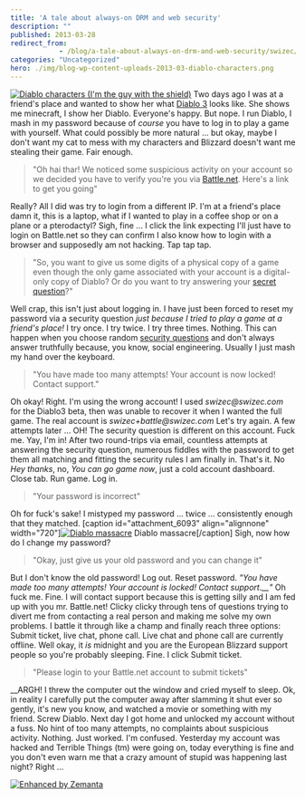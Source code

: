 ```yaml
---
title: 'A tale about always-on DRM and web security'
description: ""
published: 2013-03-28
redirect_from: 
            - /blog/a-tale-about-always-on-drm-and-web-security/swizec/6088
categories: "Uncategorized"
hero: ./img/blog-wp-content-uploads-2013-03-diablo-characters.png
---
```

[![Diablo characters (I&#x27;m the guy with the shield)](http://swizec.com/blog/wp-content/uploads/2013/03/diablo-characters.png "Diablo characters (I&#x27;m the guy with the shield)")](./img/blog-wp-content-uploads-2013-03-diablo-characters.png) Two days ago I was at a friend&#x27;s place and wanted to show her what [Diablo 3](http://www.blizzard.com/diablo3/?rhtml=y "Diablo III") looks like. She shows me minecraft, I show her Diablo. Everyone&#x27;s happy. But nope. I run Diablo, I mash in my password because of _course_ you have to log in to play a game with yourself. What could possibly be more natural ... but okay, maybe I don&#x27;t want my cat to mess with my characters and Blizzard doesn&#x27;t want me stealing their game. Fair enough.

> &quot;Oh hai thar! We noticed some suspicious activity on your account so we decided you have to verify you&#x27;re you via [Battle.net](http://www.battle.net/ "Battle.net"). Here&#x27;s a link to get you going&quot;

Really? All I did was try to login from a different IP. I&#x27;m at a friend&#x27;s place damn it, this is a laptop, what if I wanted to play in a coffee shop or on a plane or a pterodactyl? Sigh, fine ... I click the link expecting I&#x27;ll just have to login on Battle.net so they can confirm I also know how to login with a browser and supposedly am not hacking. Tap tap tap.

> &quot;So, you want to give us some digits of a physical copy of a game even though the only game associated with your account is a digital-only copy of Diablo? Or do you want to try answering your [secret question](http://en.wikipedia.org/wiki/Knowledge-based_authentication "Knowledge-based authentication")?&quot;

Well crap, this isn&#x27;t just about logging in. I have just been forced to reset my password via a security question _just because I tried to play a game at a friend&#x27;s place!_ I try once. I try twice. I try three times. Nothing. This can happen when you choose random [security questions](http://en.wikipedia.org/wiki/Security_question "Security question") and don&#x27;t always answer truthfully because, you know, social engineering. Usually I just mash my hand over the keyboard.

> &quot;You have made too many attempts! Your account is now locked! Contact support.&quot;

Oh okay! Right. I&#x27;m using the wrong account! I used _swizec@swizec.com_ for the Diablo3 beta, then was unable to recover it when I wanted the full game. The real account is _swizec+battle@swizec.com_ Let&#x27;s try again. A few attempts later ... OH! The security question is different on this account. Fuck me. Yay, I&#x27;m in! After two round-trips via email, countless attempts at answering the security question, numerous fiddles with the password to get them all matching and fitting the security rules I am finally in. That&#x27;s it. No _Hey thanks_, no, _You can go game now_, just a cold account dashboard. Close tab. Run game. Log in.

> &quot;Your password is incorrect&quot;

Oh for fuck&#x27;s sake! I mistyped my password ... twice ... consistently enough that they matched. \[caption id=&quot;attachment_6093&quot; align=&quot;alignnone&quot; width=&quot;720&quot;][![Diablo massacre](http://swizec.com/blog/wp-content/uploads/2013/03/diablo-massacre.png "Diablo massacre")](./img/blog-wp-content-uploads-2013-03-diablo-massacre.png) Diablo massacre\[/caption] Sigh, now how do I change my password?

> &quot;Okay, just give us your old password and you can change it&quot;

But I don&#x27;t know the old password! Log out. Reset password. _&quot;You have made too many attempts! Your account is locked! Contact support.__&quot;_ Oh fuck me. Fine. I will contact support because this is getting silly and I am fed up with you mr. Battle.net! Clicky clicky through tens of questions trying to divert me from contacting a real person and making me solve my own problems. I battle it through like a champ and finally reach three options: Submit ticket, live chat, phone call. Live chat and phone call are currently offline. Well okay, it _is_ midnight and you are the European Blizzard support people so you&#x27;re probably sleeping. Fine. I click Submit ticket.

> &quot;Please login to your Battle.net account to submit tickets&quot;

__ARGH! I threw the computer out the window and cried myself to sleep. Ok, in reality I carefully put the computer away after slamming it shut ever so gently, it&#x27;s new you know, and watched a movie or something with my friend. Screw Diablo. Next day I got home and unlocked my account without a fuss. No hint of too many attempts, no complaints about suspicious activity. Nothing. Just worked. I&#x27;m confused. Yesterday my account was hacked and Terrible Things (tm) were going on, today everything is fine and you don&#x27;t even warn me that a crazy amount of stupid was happening last night? Right ...

[![Enhanced by Zemanta](http://img.zemanta.com/zemified_e.png?x-id=7e879824-058e-4579-a7d6-f7aa6c103042)](http://www.zemanta.com/?px "Enhanced by Zemanta")